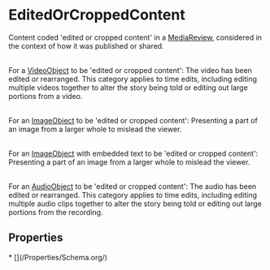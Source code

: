   
# EditedOrCroppedContent

Content coded 'edited or cropped content' in a <a class="localLink" href="/MediaReview">MediaReview</a>, considered in the context of how it was published or shared.<br/><br/>

For a <a class="localLink" href="/VideoObject">VideoObject</a> to be 'edited or cropped content': The video has been edited or rearranged. This category applies to time edits, including editing multiple videos together to alter the story being told or editing out large portions from a video.<br/><br/>

For an <a class="localLink" href="/ImageObject">ImageObject</a> to be 'edited or cropped content': Presenting a part of an image from a larger whole to mislead the viewer.<br/><br/>

For an <a class="localLink" href="/ImageObject">ImageObject</a> with embedded text to be 'edited or cropped content': Presenting a part of an image from a larger whole to mislead the viewer.<br/><br/>

For an <a class="localLink" href="/AudioObject">AudioObject</a> to be 'edited or cropped content': The audio has been edited or rearranged. This category applies to time edits, including editing multiple audio clips together to alter the story being told or editing out large portions from the recording.

## Properties

<Grid>
* [](/Properties/Schema.org/)
</Grid>

